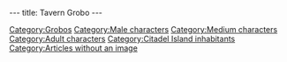 ---
title: Tavern Grobo
---

{{Character|
Name=Tavern grobo|
Image=DIVERS.gif|
Race=[[Grobo]]|
Gender=Male|
Size=Medium|
Age=Adult}}

{{Stub}}

[[Category:Grobos]]
[[Category:Male characters]]
[[Category:Medium characters]]
[[Category:Adult characters]]
[[Category:Citadel Island inhabitants]]
[[Category:Articles without an image]]